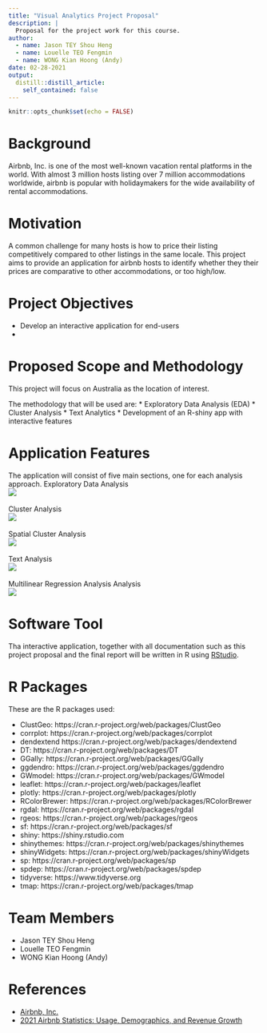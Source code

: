 ```yaml
---
title: "Visual Analytics Project Proposal"
description: |
  Proposal for the project work for this course.
author:
  - name: Jason TEY Shou Heng
  - name: Louelle TEO Fengmin
  - name: WONG Kian Hoong (Andy)
date: 02-28-2021
output:
  distill::distill_article:
    self_contained: false
---
```



```r
knitr::opts_chunk$set(echo = FALSE)
```

# Background
Airbnb, Inc. is one of the most well-known vacation rental platforms in the world. With almost 3 million hosts listing over 7 million accommodations worldwide, airbnb is popular with holidaymakers for the wide availability of rental accommodations.

# Motivation
A common challenge for many hosts is how to price their listing competitively compared to other listings in the same locale. This project aims to provide an application for airbnb hosts to identify whether they their prices are comparative to other accommodations, or too high/low.

# Project Objectives
* Develop an interactive application for end-users
* 

# Proposed Scope and Methodology
This project will focus on Australia as the location of interest.

The methodology that will be used are:
* Exploratory Data Analysis (EDA)
* Cluster Analysis
* Text Analytics
* Development of an R-shiny app with interactive features

# Application Features
The application will consist of five main sections, one for each analysis approach.
Exploratory Data Analysis</br>![](images/edasketch.png)</br></br>
Cluster Analysis</br>![](images/clustersketch.png)</br></br>
Spatial Cluster Analysis</br>![](images/spatialsketch.png)</br></br>
Text Analysis</br>![](images/textsketch.png)</br></br>
Multilinear Regression Analysis Analysis</br>![](images/mlrsketch.png)

# Software Tool
Tha interactive application, together with all documentation such as this project proposal and the final report will be written in R using [RStudio](https://rstudio.com/).

# R Packages
These are the R packages used:

* ClustGeo: https://cran.r-project.org/web/packages/ClustGeo
* corrplot: https://cran.r-project.org/web/packages/corrplot
* dendextend https://cran.r-project.org/web/packages/dendextend
* DT: https://cran.r-project.org/web/packages/DT
* GGally: https://cran.r-project.org/web/packages/GGally
* ggdendro: https://cran.r-project.org/web/packages/ggdendro
* GWmodel: https://cran.r-project.org/web/packages/GWmodel
* leaflet: https://cran.r-project.org/web/packages/leaflet
* plotly: https://cran.r-project.org/web/packages/plotly
* RColorBrewer: https://cran.r-project.org/web/packages/RColorBrewer
* rgdal: https://cran.r-project.org/web/packages/rgdal
* rgeos: https://cran.r-project.org/web/packages/rgeos
* sf: https://cran.r-project.org/web/packages/sf
* shiny: https://shiny.rstudio.com
* shinythemes: https://cran.r-project.org/web/packages/shinythemes
* shinyWidgets: https://cran.r-project.org/web/packages/shinyWidgets
* sp: https://cran.r-project.org/web/packages/sp
* spdep: https://cran.r-project.org/web/packages/spdep
* tidyverse: https://www.tidyverse.org
* tmap: https://cran.r-project.org/web/packages/tmap

# Team Members
* Jason TEY Shou Heng
* Louelle TEO Fengmin
* WONG Kian Hoong (Andy)

# References
* [Airbnb, Inc.](https://www.airbnb.com/)
* [2021 Airbnb Statistics: Usage, Demographics, and Revenue Growth](https://www.stratosjets.com/blog/airbnb-statistics/) 